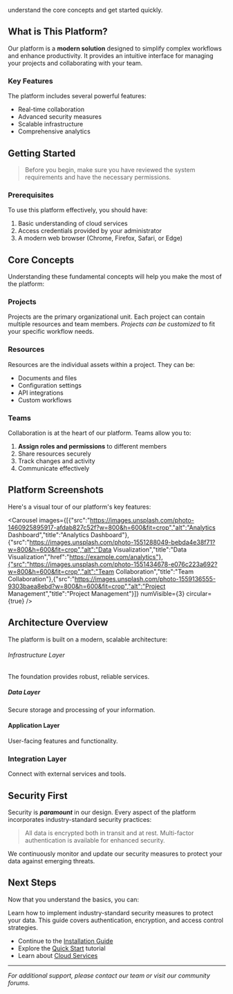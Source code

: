 understand the core concepts and get started quickly.

## What is This Platform?

Our platform is a **modern solution** designed to simplify complex workflows and enhance productivity. It provides an intuitive interface for managing your projects and collaborating with your team.

### Key Features

The platform includes several powerful features:

* Real-time collaboration
* Advanced security measures
* Scalable infrastructure
* Comprehensive analytics

## Getting Started

> Before you begin, make sure you have reviewed the system requirements and have the necessary permissions.

### Prerequisites

To use this platform effectively, you should have:

1. Basic understanding of cloud services
2. Access credentials provided by your administrator
3. A modern web browser (Chrome, Firefox, Safari, or Edge)

## Core Concepts

Understanding these fundamental concepts will help you make the most of the platform:

### Projects

Projects are the primary organizational unit. Each project can contain multiple resources and team members. *Projects can be customized* to fit your specific workflow needs.

### Resources

Resources are the individual assets within a project. They can be:

* Documents and files
* Configuration settings
* API integrations
* Custom workflows

### Teams

Collaboration is at the heart of our platform. Teams allow you to:

1. **Assign roles and permissions** to different members
2. Share resources securely
3. Track changes and activity
4. Communicate effectively

## Platform Screenshots

Here's a visual tour of our platform's key features:

<Carousel images={[{"src":"https://images.unsplash.com/photo-1460925895917-afdab827c52f?w=800&h=600&fit=crop","alt":"Analytics Dashboard","title":"Analytics Dashboard"},{"src":"https://images.unsplash.com/photo-1551288049-bebda4e38f71?w=800&h=600&fit=crop","alt":"Data Visualization","title":"Data Visualization","href":"https://example.com/analytics"},{"src":"https://images.unsplash.com/photo-1551434678-e076c223a692?w=800&h=600&fit=crop","alt":"Team Collaboration","title":"Team Collaboration"},{"src":"https://images.unsplash.com/photo-1559136555-9303baea8ebd?w=800&h=600&fit=crop","alt":"Project Management","title":"Project Management"}]} numVisible={3} circular={true} />

## Architecture Overview

The platform is built on a modern, scalable architecture:

###### Infrastructure Layer

The foundation provides robust, reliable services.

##### Data Layer

Secure storage and processing of your information.

#### Application Layer

User-facing features and functionality.

### Integration Layer

Connect with external services and tools.

## Security First

Security is ***paramount*** in our design. Every aspect of the platform incorporates industry-standard security practices:

> All data is encrypted both in transit and at rest. Multi-factor authentication is available for enhanced security.

We continuously monitor and update our security measures to protect your data against emerging threats.

## Next Steps

Now that you understand the basics, you can:

<Card title="Security Best Practices" icon="pi pi-shield" href="/v1.0.0/documentation/core_features/security_configuration">
  Learn how to implement industry-standard security measures to protect your data. This guide covers authentication, encryption, and access control strategies.
</Card>

* Continue to the [Installation Guide](/v1.0.0/documentation/getting_started/installation)
* Explore the [Quick Start](/v1.0.0/documentation/getting_started/quick_start) tutorial
* Learn about [Cloud Services](/v1.0.0/documentation/core_features/cloud_services)

***

*For additional support, please contact our team or visit our community forums.*